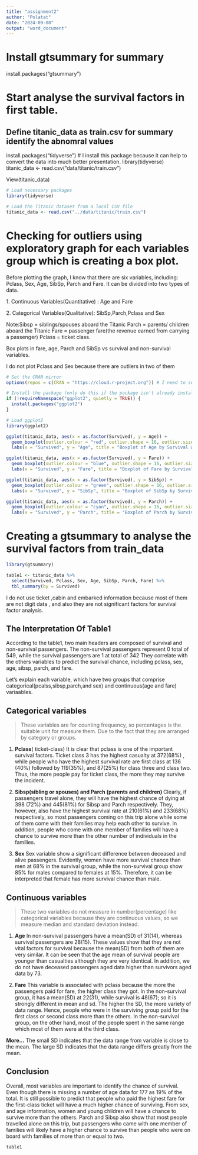 ```yaml
---
title: "assignment2"
author: "Polatat"
date: "2024-09-08"
output: "word_document"
---
```


# Install gtsummary for summary

install.packages("gtsummary")

# Start analyse the survival factors in first table.

## Define titanic_data as train.csv for summary identify the abnomral values
install.packages("tidyverse") # I install this package because it can help to convert the data into much better presentation.
library(tidyverse)
titanic_data \<- read.csv("data/titanic/train.csv")

View(titanic_data)

```r
# Load necessary packages
library(tidyverse)

# Load the Titanic dataset from a local CSV file
titanic_data <- read.csv("../data/titanic/train.csv")
```

# Checking for outliers using exploratory graph for each variables group which is creating a box plot.

Before plotting the graph, I know that there are six variables, including: Pclass, Sex, Age, SibSp, Parch and Fare. It can be divided into two types of data. 

1\. Continuous Variables(Quantitative) : Age and Fare

2\. Categorical Variables(Qualitative): SibSp,Parch,Pclass and Sex

Note:Sibsp = siblings/spouses aboard the Titanic Parch = parents/ children aboard the Titanic Fare = passenger fare(the revenue earned from carrying a passenger) Pclass = ticket class.

Box plots in fare, age, Parch and SibSp vs survival and non-survival variables.

I do not plot Pclass and Sex because there are outliers in two of them

```r
# Set the CRAN mirror
options(repos = c(CRAN = "https://cloud.r-project.org")) # I need to set the CRAN mirror because R need to detect the installed package that have already had. Without of it, R will throw an error to let me install it everytime, and I cannot knit the file into word document.

# Install the package (only do this if the package isn't already installed)
if (!requireNamespace("ggplot2", quietly = TRUE)) {
  install.packages("ggplot2")
}

# Load ggplot2
library(ggplot2)
```

```r
ggplot(titanic_data, aes(x = as.factor(Survived), y = Age)) +
  geom_boxplot(outlier.colour = "red", outlier.shape = 16, outlier.size = 3) +
  labs(x = "Survived", y = "Age", title = "Boxplot of Age by Survival with Outliers")
```

```r
ggplot(titanic_data, aes(x = as.factor(Survived), y = Fare)) +
  geom_boxplot(outlier.colour = "blue", outlier.shape = 16, outlier.size = 3) +
  labs(x = "Survived", y = "Fare", title = "Boxplot of Fare by Survival with Outliers")
```

```r
ggplot(titanic_data, aes(x = as.factor(Survived), y = SibSp)) +
  geom_boxplot(outlier.colour = "green", outlier.shape = 16, outlier.size = 3) +
  labs(x = "Survived", y = "SibSp", title = "Boxplot of SibSp by Survival with Outliers")

```

```r
ggplot(titanic_data, aes(x = as.factor(Survived), y = Parch)) +
  geom_boxplot(outlier.colour = "cyan", outlier.shape = 16, outlier.size = 3) +
  labs(x = "Survived", y = "Parch", title = "Boxplot of Parch by Survival with Outliers")
```

# Creating a gtsummary to analyse the survival factors from train_data

```r
library(gtsummary)

table1 <- titanic_data %>%
  select(Survived, Pclass, Sex, Age, SibSp, Parch, Fare) %>%
  tbl_summary(by = Survived)


```

I do not use ticket ,cabin and embarked information because most of them are not digit data , and also they are not significant factors for survival factor analysis.

## The Interpretation Of Table1

According to the table1, two main headers are composed of survival and non-survival passengers. The non-survival passengers represent 0 total of 549, while the survival passengers are 1 at total of 342 They correlate with the others variables to predict the survival chance, including pclass, sex, age, sibsp, parch, and fare.

Let's explain each variable, which have two groups that comprise categorical(pcalss,sibsp,parch,and sex) and continuous(age and fare) variaables.

## Categorical variables

> These variables are for counting frequency, so percentages is the suitable unit for measure them. Due to the fact that they are arranged by category or groups.

1.  **Pclass**( ticket-class) It is clear that pclass is one of the important survival factors. Ticket class 3 has the highest casualty at 372(68%) , while people who have the highest survival rate are first class at 136 (40%) followed by 119(35%), and 87(25%) for class three and class two. Thus, the more people pay for ticket class, the more they may survive the incident.

2.  **Sibsp(sibling or spouses) and Parch (parents and children) **Clearly, if passengers travel alone, they will have the highest chance of dying at 398 (72%) and 445(81%) for Sibsp and Parch respectively. They, however, also have the highest survival rate at 210(61%) and 233(68%) respectively, so most passengers coming on this trip alone while some of them come with their families may help each other to survive. In addition, people who come with one member of families will have a chance to survive more than the other number of individuals in the families.

3.  **Sex** Sex variable show a significant difference between deceased and alive passengers. Evidently, women have more survival chance than men at 68% in the survival group, while the non-survival group show 85% for males compared to females at 15%. Therefore, it can be interpreted that female has more survival chance than male.

## Continuous variables

> These two variables do not measure in number(percentage) like categorical variables because they are continuous values, so we measure median and standard deviation instead.

1.  **Age** In non-survival passengers have a mean(SD) of 31(14), whereas survival passengers are 28(15). These values show that they are not vital factors for survival because the mean(SD) from both of them are very similar. It can be seen that the age mean of survival people are younger than casualties although they are very identical. In addition, we do not have deceased passengers aged data higher than survivors aged data by 73.

2.  **Fare** This variable is associated with pclass because the more the passengers paid for fare, the higher class they got. In the non-survival group, it has a mean(SD) at 22(31), while survival is 48(67); so it is strongly different in mean and sd. The higher the SD, the more variety of data range. Hence, people who were in the surviving group paid for the first class or second class more than the others. In the non-survival group, on the other hand, most of the people spent in the same range which most of them were at the third class.

**More...** The small SD indicates that the data range from variable is close to the mean. The large SD indicates that the data range differs greatly from the mean.

## Conclusion

Overall, most variables are important to identify the chance of survival. Even though there is missing a number of age data for 177 as 19% of the total. It is still possible to predict that people who paid the highest fare for the first-class ticket will have a much higher chance of surviving. From sex, and age information, women and young children will have a chance to survive more than the others. Parch and Sibsp also show that most people travelled alone on this trip, but passengers who came with one member of families will likely have a higher chance to survive than people who were on board with families of more than or equal to two.

```r
table1
```
